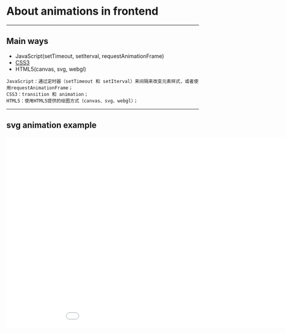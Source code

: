 

<Head>
  <title>Using Animations with CSS</title>
</Head>

# About animations in frontend

---

## Main ways

- JavaScript(setTimeout, setIterval, requestAnimationFrame)
- [CSS3](https://developer.mozilla.org/zh-CN/docs/Web/CSS/CSS3)
- HTML5(canvas, svg, webgl)

```notes
JavaScript：通过定时器（setTimeout 和 setIterval）来间隔来改变元素样式，或者使用requestAnimationFrame；
CSS3：transition 和 animation；
HTML5：使用HTML5提供的绘图方式（canvas、svg、webgl）；
```

---

## svg animation example

<iframe
  width="1000"
  height="500"
  src="//jsfiddle.net/pehfos3e/8/embedded/html,result"
  allowfullscreen="allowfullscreen"
  allowpaymentrequest
  frameborder="0"
/>

---

## Let's begin with a simple example

<iframe
  width="1000"
  height="500"
  src="//jsfiddle.net/sholsyjy/L3dfea08/9/embedded/css,result/"
  allowfullscreen="allowfullscreen"
  allowpaymentrequest
  frameborder="0"
/>

---

## Point!

- [`@keyframes`](https://developer.mozilla.org/en-US/docs/Web/CSS/@keyframes)
  通过关键帧定义来控制动画
- [`transfrom`](https://developer.mozilla.org/zh-CN/docs/Web/CSS/transform)
  属性允许你旋转，缩放，倾斜或平移给定元素。这是通过修改 CSS 视觉格式化模型的坐标空间来实现的。
- [`animation`](https://developer.mozilla.org/en-US/docs/Web/CSS/animation)
  是如下属性的一个简写属性形式: animation-name, animation-duration, animation-timing-function, animation-delay, animation-iteration-count, animation-direction 和 animation-fill-mode.

---

## There is a similar example like this =>

<iframe
  width="1000"
  height="500"
  src="//jsfiddle.net/sholsyjy/L3dfea08/18/embedded/css,result/"
  allowfullscreen="allowfullscreen"
  allowpaymentrequest
  frameborder="0"
/>

---

## Point again!

- [`transition`](https://developer.mozilla.org/zh-CN/docs/Web/CSS/CSS_Transitions/Using_CSS_transitions)
  可以让属性变化成为一个持续一段时间的过程，而不是立即生效的

---

## Let's play (make the example different)

---

## a complicated css animation example

<iframe
  width="1000"
  height="500"
  src="//jsfiddle.net/Aflier/pehfos3e/embedded/html,css,result"
  allowFullScreen="allowfullscreen"
  allowpaymentrequest="true"
  frameBorder="0"
/>

---

# That's all, thanks~
